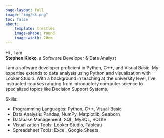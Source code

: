 ```yaml
---
page-layout: full
image: "img/sk.png"
toc: false
about: 
    template: trestles
    image-shape: round
    image-width: 20em
---
```

Hi , I am <br> **Stephen Kioko**, a Software Developer & Data Analyst

I am a software developer proficient in Python, C++, and Visual Basic. My expertise extends to data analysis using Python and visualization with Looker Studio. With a background in teaching at the university level, I've instructed courses ranging from introductory computer science to specialized topics like Decision Support Systems.

Skills:

- Programming Languages: Python, C++, Visual Basic
- Data Analysis: Pandas, NumPy, Matplotlib, Seaborn
- Database Management: SQL, MySQL, SQLite
- Visualization Tools: Looker Studio, Tableau
- Spreadsheet Tools: Excel, Google Sheets
